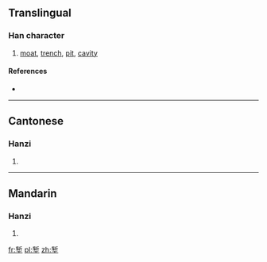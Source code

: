 {{also|塹}}
==Translingual==

===Han character===
{{Han char|rn=32|rad=土|as=08|sn=11|four=|canj=大中土 (KLG), X大中土 (XKLG)}}

# [[moat]], [[trench]], [[pit]], [[cavity]]

====References====
* {{Han ref|kx=0232.181|hdz=10452.050|uh=5811|ud=22545}}

----

==Cantonese==

===Hanzi===
{{yue-hanzi|jyut=|y=chim3|tra=塹}}

# {{defn|Cantonese|sort=土08}}

----

==Mandarin==

===Hanzi===
{{cmn-hanzi|tra=塹|pin=[[qiàn]] ([[qian4]])|wg=ch'ien<sup>4</sup>}}

# {{defn|Mandarin|sort=土08}}

[[fr:堑]]
[[pl:堑]]
[[zh:堑]]